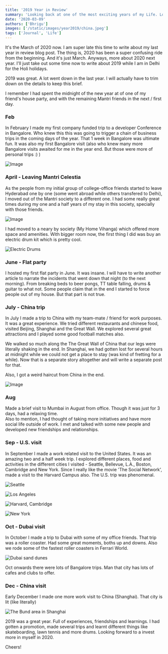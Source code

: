 ```yaml
---
title: '2019 Year in Review'
summary: 'Looking back at one of the most exciting years of my Life. Lots of new experiences and travel'
date: '2020-03-09'
authors: ['Bhrigu']
images: ['/static/images/year2019/china.jpeg']
tags: ['Journal', 'Life']
---
```


It's the March of 2020 now. I am super late this time to write about my last year in review blog post. The thing is, 2020 has been a super confusing ride from the beginning. And it's just March.  Anyways, more about 2020 next year. I'll just take out some time now to write about 2019 while I am in Delhi for the Holi holidays.


2019 was great. A lot went down in the last year. I will actually have to trim down on the details to keep this brief.


I remember I had spent the midnight of the new year at of one of my friend's house party, and with the remaining Mantri friends in the next / first day.

### Feb
In February I made my first company funded trip to a developer Conference in Bangalore. Who knew this this was going to trigger a chain of business trips in the coming days of the year. 
That 1 week in Bangalore was ultimate fun. It was also my first Bangalore visit (also who knew many more Bangalore visits awaited for me in the year end. But those were more of personal trips :) )

![Image](/static/images/year2019/bangalore.jpeg)


### April - Leaving Mantri Celestia
As the people from my initial group of college-office friends started to leave Hyderabad one by one (some went abroad while others transfered to Delhi), I moved out of the Mantri society to a different one. I had some really great times during my one and a half years of my stay in this society, specially with those friends.

![Image](/static/images/year2019/mantri.jpeg)


I had moved to a neary by society (My Home Vihanga) which offered more space and amenities. With bigger room now, the first thing I did was buy an electric drum kit which is pretty cool.

![Electric Drums](/static/images/year2019/drum.jpeg)


### June - Flat party
I hosted my first flat party in June. It was insane. I will have to write another article to narrate the incidents that went down that night (to the next morning). From breaking beds to beer pongs, TT table falling, drums & guitar to what not. Some people claim that in the end I started to force people out of my house. But that part is not true.

### July - China trip
In July I made a trip to China with my team-mate / friend for work purposes. It was a great experience. We tried different restaurants and chinese food, visited Beijing, Shanghai and the Great Wall. We explored several great attractions and I played some good football matches also. 

We walked so much along the The Great Wall of China that our legs were literally shaking in the end. In Shanghai, we had  gotten lost for several hours at midnight while we could not get a place to stay (was kind of fretting for a while). Now that is a separate story altogether and will write a separate post for that.

Also, I got a weird haircut from China in the end.

![Image](/static/images/year2019/china.jpeg)

### Aug
Made a brief visit to Mumbai in August from office. Though it was just for 3 days, had a relaxing time.  
Also to mention, I had thought of taking more initiatives and have more social life outside of work. I met and talked with some new people and developed new friendships and relationships.


### Sep - U.S. visit
In September I made a work related visit to the United States. It was an amazing two and a half week trip. I explored different places, food and activities in the different cities I visited - Seattle, Bellevue, L.A., Boston, Cambridge and New York. Since I really like the movie 'The Social Network', made a visit to the Harvard Campus also. The U.S. trip was phenomenal.

![Seattle](/static/images/year2019/seattle.jpeg)

![Los Angeles](/static/images/year2019/la.jpg)

![Harvard, Cambridge](/static/images/year2019/harvard.jpg)

![New York](/static/images/year2019/newyork.jpg)


### Oct - Dubai visit
In October I made a trip to Dubai with some of my office friends. That trip was a roller coaster. Had some great moments, boths up and downs. Also we rode some of the fastest roller coasters in Ferrari World.

![Dubai sand dunes](/static/images/year2019/dubai.jpeg)


Oct onwards there were lots of Bangalore trips. Man that city has lots of cafes and clubs to offer.

### Dec - China visit
Early December I made one more work visit to China (Shanghai). That city is lit (like literally)

![The Bund area in Shanghai](/static/images/year2019/shanghai.jpeg)



2019 was a great year. Full of experiences, friendships and learnings. I had gotten a promotion, made several trips and learnt different things like skateboarding, lawn tennis and more drums. Looking forward to a invest more in myself in 2020.

Cheers!

